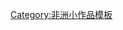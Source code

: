 {{Asbox
| image     = Flag of Guinea-Bissau.svg
| pix       = 30
| subject   = 
| qualifier = 關於[[幾內亞比索|幾內亞-{zh-cn:比绍; zh-tw:比索; zh-hk:比紹}-]]
| category  = 畿內亞比紹小作品
| tempsort  =  
| name      = Template:GuineaBissau-stub
}}<noinclude>
[[Category:非洲小作品模板]]
</noinclude>